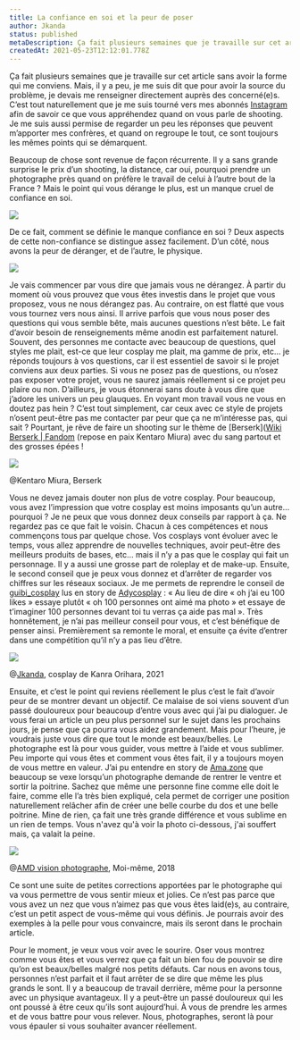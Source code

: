 ---
title: La confiance en soi et la peur de poser
author: Jkanda
status: published
metaDescription: Ça fait plusieurs semaines que je travaille sur cet article sans avoir la forme qui me conviens. Mais, il y a peu, je me suis dit que pour avoir la source du problème, je devais me renseigner directement auprès des concerné(e)s.
createdAt: 2021-05-23T12:12:01.778Z
---

Ça fait plusieurs semaines que je travaille sur cet article sans avoir la forme qui me conviens. Mais, il y a peu, je me suis dit que pour avoir la source du problème, je devais me renseigner directement auprès des concerné(e)s. C’est tout naturellement que je me suis tourné vers mes abonnés [Instagram](https://www.instagram.com/jkanda.photographe/) afin de savoir ce que vous appréhendez quand on vous parle de shooting. Je me suis aussi permise de regarder un peu les réponses que peuvent m’apporter mes confrères, et quand on regroupe le tout, ce sont toujours les mêmes points qui se démarquent. 



Beaucoup de chose sont revenue de façon récurrente. Il y a sans grande surprise le prix d’un shooting, la distance, car oui, pourquoi prendre un photographe près quand on préfère le travail de celui à l’autre bout de la France ? Mais le point qui vous dérange le plus, est un manque cruel de confiance en soi. 



![](https://s3.fr-par.scw.cloud/assets.blog.jkanda/adobestock_284597294_confiance_en_soi.jpeg)



De ce fait, comment se définie le manque confiance en soi ? Deux aspects de cette non-confiance se distingue assez facilement. D’un côté, nous avons la peur de déranger, et de l’autre, le physique.



![](https://s3.fr-par.scw.cloud/assets.blog.jkanda/impossible-1024x679.jpg)



Je vais commencer par vous dire que jamais vous ne dérangez. À partir du moment où vous prouvez que vous êtes investis dans le projet que vous proposez, vous ne nous dérangez pas. Au contraire, on est flatté que vous vous tournez vers nous ainsi. Il arrive parfois que vous nous poser des questions qui vous semble bête, mais aucunes questions n’est bête. Le fait d’avoir besoin de renseignements même anodin est parfaitement naturel. Souvent, des personnes me contacte avec beaucoup de questions, quel styles me plait, est-ce que leur cosplay me plait, ma gamme de prix, etc… je réponds toujours à vos questions, car il est essentiel de savoir si le projet conviens aux deux parties. Si vous ne posez pas de questions, ou n’osez pas exposer votre projet, vous ne saurez jamais réellement si ce projet peu plaire ou non. D’ailleurs, je vous étonnerai sans doute à vous dire que j’adore les univers un peu glauques. En voyant mon travail vous ne vous en doutez pas hein ? C’est tout simplement, car ceux avec ce style de projets n’osent peut-être pas me contacter par peur que ça ne m’intéresse pas, qui sait ? Pourtant, je rêve de faire un shooting sur le thème de [Berserk]([Wiki Berserk | Fandom](https://berserk.fandom.com/fr/wiki/Wiki_Berserk) (repose en paix Kentaro Miura) avec du sang partout et des grosses épées !



![](https://s3.fr-par.scw.cloud/assets.blog.jkanda/61p6t51i0ql.acsl1001.png)

@Kentaro Miura, Berserk



Vous ne devez jamais douter non plus de votre cosplay. Pour beaucoup, vous avez l’impression que votre cosplay est moins imposants qu’un autre… pourquoi ? Je ne peux que vous donnez deux conseils par rapport à ça. Ne regardez pas ce que fait le voisin. Chacun à ces compétences et nous commençons tous par quelque chose. Vos cosplays vont évoluer avec le temps, vous allez apprendre de nouvelles techniques, avoir peut-être des meilleurs produits de bases, etc… mais il n’y a pas que le cosplay qui fait un personnage. Il y a aussi une grosse part de roleplay et de make-up. Ensuite, le second conseil que je peux vous donnez et d’arrêter de regarder vos chiffres sur les réseaux sociaux. Je me permets de reprendre le conseil de [guibi_cosplay](https://www.instagram.com/guibi_cosplay/) lus en story de [Adycosplay](https://www.instagram.com/adycosplay/) : « Au lieu de dire « oh j’ai eu 100 likes » essaye plutôt « oh 100 personnes ont aimé ma photo » et essaye de t’imaginer 100 personnes devant toi tu verras ça aide pas mal ». Très honnêtement, je n’ai pas meilleur conseil pour vous, et c’est bénéfique de penser ainsi. Premièrement sa remonte le moral, et ensuite ça évite d’entrer dans une compétition qu’il n’y a pas lieu d’être. 



![](https://s3.fr-par.scw.cloud/assets.blog.jkanda/JKanda_JKA_2619.jpg)

@[Jkanda](https://www.instagram.com/jkanda_kanra/), cosplay de Kanra Orihara, 2021



Ensuite, et c’est le point qui reviens réellement le plus c’est le fait d’avoir peur de se montrer devant un objectif. Ce malaise de soi viens souvent d’un passé douloureux pour beaucoup d’entre vous avec qui j’ai pu dialoguer. Je vous ferai un article un peu plus personnel sur le sujet dans les prochains jours, je pense que ça pourra vous aidez grandement. Mais pour l’heure, je voudrais juste vous dire que tout le monde est beaux/belles. Le photographe est là pour vous guider, vous mettre à l’aide et vous sublimer. Peu importe qui vous êtes et comment vous êtes fait, il y a toujours moyen de vous mettre en valeur. J’ai pu entendre en story de [Ama.zone](https://www.instagram.com/amas.zone/) que beaucoup se vexe lorsqu’un photographe demande de rentrer le ventre et sortir la poitrine. Sachez que même une personne fine comme elle doit le faire, comme elle l’a très bien expliqué, cela permet de corriger une position naturellement relâcher afin de créer une belle courbe du dos et une belle poitrine. Mine de rien, ça fait une très grande différence et vous sublime en un rien de temps.  Vous n'avez qu'à voir la photo ci-dessous, j'ai souffert mais, ça valait la peine.



![](https://s3.fr-par.scw.cloud/assets.blog.jkanda/38916155_214955452533986_8882896471628709888_n.jpg)

@[AMD vision photographe](https://www.instagram.com/amdvision26/), Moi-même, 2018



Ce sont une suite de petites corrections apportées par le photographe qui va vous permettre de vous sentir mieux et jolies. Ce n’est pas parce que vous avez un nez que vous n’aimez pas que vous êtes laid(e)s, au contraire, c’est un petit aspect de vous-même qui vous définis. Je pourrais avoir des exemples à la pelle pour vous convaincre, mais ils seront dans le prochain article. 



Pour le moment, je veux vous voir avec le sourire. Oser vous montrez comme vous êtes et vous verrez que ça fait un bien fou de pouvoir se dire qu’on est beaux/belles malgré nos petits défauts. Car nous en avons tous, personnes n’est parfait et il faut arrêter de se dire que même les plus grands le sont. Il y a beaucoup de travail derrière, même pour la personne avec un physique avantageux. Il y a peut-être un passé douloureux qui les ont poussé à être ceux qu’ils sont aujourd’hui. À vous de prendre les armes et de vous battre pour vous relever. Nous, photographes, seront là pour vous épauler si vous souhaiter avancer réellement.


